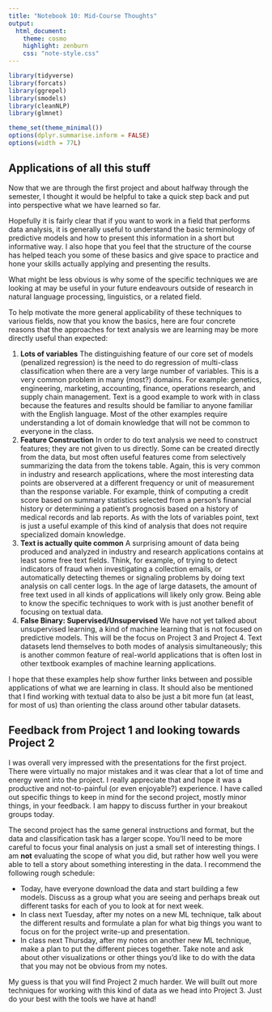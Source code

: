 ```yaml
---
title: "Notebook 10: Mid-Course Thoughts"
output:
  html_document:
    theme: cosmo
    highlight: zenburn
    css: "note-style.css"
---
```


```r
library(tidyverse)
library(forcats)
library(ggrepel)
library(smodels)
library(cleanNLP)
library(glmnet)

theme_set(theme_minimal())
options(dplyr.summarise.inform = FALSE)
options(width = 77L)
```

## Applications of all this stuff

Now that we are through the first project and about halfway through the
semester, I thought it would be helpful to take a quick step back and put
into perspective what we have learned so far.

Hopefully it is fairly clear that if you want to work in a field that performs
data analysis, it is generally useful to understand the basic terminology of
predictive models and how to present this information in a short but informative
way. I also hope that you feel that the structure of the course has helped
teach you some of these basics and give space to practice and hone your skills
actually applying and presenting the results.

What might be less obvious is why some of the specific techniques we are
looking at may be useful in your future endeavours outside of research
in natural language processing, linguistics, or a related field.

To help motivate the more general applicability of these techniques to various
fields, now that you know the basics, here are four concrete reasons that the
approaches for text analysis we are learning may be more directly useful than
expected:

1. **Lots of variables** The distinguishing feature of our core set of models
(penalized regression) is the need to do regression of multi-class
classification when there are a very large number of variables. This is a very
common problem in many (most?) domains. For example: genetics, engineering,
marketing, accounting, finance, operations research, and supply chain
management. Text is a good example to work with in class because the features
and results should be familiar to anyone familiar with the English language.
Most of the other examples require understanding a lot of domain knowledge
that will not be common to everyone in the class.
2. **Feature Construction** In order to do text analysis we need to construct
features; they are not given to us directly. Some can be created directly from
the data, but most often useful features come from selectively summarizing the
data from the tokens table. Again, this is very common in industry and research
applications, where the most interesting data points are observered at a
different frequency or unit of measurement than the response variable. For
example, think of computing a credit score based on summary statistics selected
from a person's financial history or determining a patient's prognosis based on
a history of medical records and lab reports. As with the lots of variables
point, text is just a useful example of this kind of analysis that does not
require specialized domain knowledge.
3. **Text is actually quite common** A surprising amount of data being produced
and analyzed in industry and research applications contains at least some free
text fields. Think, for example, of trying to detect indicators of fraud when
investigating a collection emails, or automatically detecting themes or
signaling problems by doing text analysis on call center logs. In the age of
large datasets, the amount of free text used in all kinds of applications will
likely only grow. Being able to know the specific techniques to work with is
just another benefit of focusing on textual data.
4. **False Binary: Supervised/Unsupervised** We have not yet talked about
unsupervised learning, a kind of machine learning that is not focused
on predictive models. This will be the focus on Project 3 and Project 4. Text
datasets lend themselves to both modes of analysis simultaneously; this is
another common feature of real-world applications that is often lost in other
textbook examples of machine learning applications.

I hope that these examples help show further links between and
possible applications of what we are learning in class. It should also be
mentioned that I find working with textual data to also be just a bit more fun
(at least, for most of us) than orienting the class around other tabular
datasets.

## Feedback from Project 1 and looking towards Project 2

I was overall very impressed with the presentations for the first project.
There were virtually no major mistakes and it was clear that a lot of time and
energy went into the project. I really appreciate that and hope it was a
productive and not-to-painful (or even enjoyable?) experience. I have called
out specific things to keep in mind for the second project, mostly minor things,
in your feedback. I am happy to discuss further in your breakout groups today.

The second project has the same general instructions and format, but the data
and classification task has a larger scope. You'll need to be more careful to
focus your final analysis on just a small set of interesting things. I am
**not** evaluating the scope of what you did, but rather how well you were able
to tell a story about something interesting in the data. I recommend the
following rough schedule:

- Today, have everyone download the data and start building a few models.
Discuss as a group what you are seeing and perhaps break out different tasks
for each of you to look at for next week.
- In class next Tuesday, after my notes on a new ML technique, talk about the
different results and formulate a plan for what big things you want to focus on
for the project write-up and presentation.
- In class next Thursday, after my notes on another new ML technique, make a
plan to put the different pieces together. Take note and ask about other
visualizations or other things you'd like to do with the data that you may not
be obvious from my notes.

My guess is that you will find Project 2 much harder. We will built out more
techniques for working with this kind of data as we head into Project 3. Just
do your best with the tools we have at hand!
